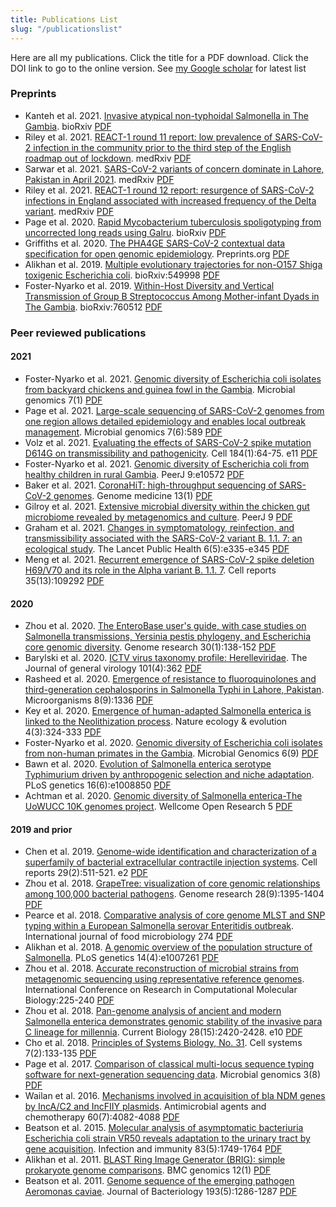 ```yaml
---
title: Publications List
slug: "/publicationslist"
---
```


Here are all my publications. Click the title for a PDF download. Click the DOI link to go to the online version.
See [my Google scholar](https://scholar.google.com/citations?hl=en&user=BpzrleYAAAAJ&view_op=list_works) for latest list

### Preprints

- Kanteh et al. 2021. [Invasive atypical non-typhoidal Salmonella in The Gambia](https://doi.org/10.1101/2021.02.18.431831). bioRxiv [PDF](/papers/kanteh.2021.sal.biorxiv.pdf)
- Riley et al. 2021. [REACT-1 round 11 report: low prevalence of SARS-CoV-2 infection in the community prior to the third step of the English roadmap out of lockdown](https://doi.org/10.1101/2021.05.13.21257144). medRxiv [PDF](/papers/riley.2021.reactround11.medrxiv.pdf)
- Sarwar et al. 2021. [SARS-CoV-2 variants of concern dominate in Lahore, Pakistan in April 2021](https://doi.org/10.1101/2021.06.04.21258352). medRxiv [PDF](/papers/sarwar.2021.covpakistan.medrxiv.pdf)
- Riley et al. 2021. [REACT-1 round 12 report: resurgence of SARS-CoV-2 infections in England associated with increased frequency of the Delta variant](https://doi.org/10.1101/2021.06.17.21259103). medRxiv [PDF](/papers/riley.2021.reactround12.medrxiv.pdf)
- Page et al. 2020. [Rapid Mycobacterium tuberculosis spoligotyping from uncorrected long reads using Galru](https://doi.org/10.1101/2020.05.31.126490). bioRxiv [PDF](/papers/page.2020.biorxiv.galru.pdf)
- Griffiths et al. 2020. [The PHA4GE SARS-CoV-2 contextual data specification for open genomic epidemiology](https://doi.org/10.20944/preprints202008.0220.v1). Preprints.org [PDF](/papers/griffiths.2020.preprints.phage.pdf)
- Alikhan et al. 2019. [Multiple evolutionary trajectories for non-O157 Shiga toxigenic Escherichia coli](https://doi.org/10.1101/549998). bioRxiv:549998 [PDF](/papers/alikhan.2019.biorxiv.ecoli.pdf)
- Foster-Nyarko et al. 2019. [Within-Host Diversity and Vertical Transmission of Group B Streptococcus Among Mother-infant Dyads in The Gambia](https://doi.org/10.1101/760512). bioRxiv:760512 [PDF](/papers/foster.2019.biorxiv.gbs.pdf)

### Peer reviewed publications

#### 2021

- Foster-Nyarko et al. 2021. [Genomic diversity of Escherichia coli isolates from backyard chickens and guinea fowl in the Gambia](https://dx.doi.org/10.1099%2Fmgen.0.000484). Microbial genomics 7(1) [PDF](/papers/foster.2021.mgen.chicken.pdf)
- Page et al. 2021. [Large-scale sequencing of SARS-CoV-2 genomes from one region allows detailed epidemiology and enables local outbreak management](https://doi.org/10.1099/mgen.0.000589). Microbial genomics 7(6):589 [PDF](/papers/page.2021.mgen.norwcov.pdf)
- Volz et al. 2021. [Evaluating the effects of SARS-CoV-2 spike mutation D614G on transmissibility and pathogenicity](https://doi.org/10.1016/j.cell.2020.11.020). Cell 184(1):64-75. e11 [PDF](/papers/volz.2021.d614g.cell.pdf)
- Foster-Nyarko et al. 2021. [Genomic diversity of Escherichia coli from healthy children in rural Gambia](https://doi.org/10.7717/peerj.10572). PeerJ 9:e10572 [PDF](/papers/foster.2021.ruralgambia.peerj.pdf)
- Baker et al. 2021. [CoronaHiT: high-throughput sequencing of SARS-CoV-2 genomes](https://doi.org/10.1186/s13073-021-00839-5). Genome medicine 13(1) [PDF](/papers/baker.2021.genmed.coronahit.pdf)
- Gilroy et al. 2021. [Extensive microbial diversity within the chicken gut microbiome revealed by metagenomics and culture](https://dx.doi.org/10.7717%2Fpeerj.10941). PeerJ 9 [PDF](/papers/gilroy.2021.chickenmicro.peerj.pdf)
- Graham et al. 2021. [Changes in symptomatology, reinfection, and transmissibility associated with the SARS-CoV-2 variant B. 1.1. 7: an ecological study](<https://doi.org/10.1016/S2468-2667(21)00055-4>). The Lancet Public Health 6(5):e335-e345 [PDF](/papers/graham.2021.b117.lph.pdf)
- Meng et al. 2021. [Recurrent emergence of SARS-CoV-2 spike deletion H69/V70 and its role in the Alpha variant B. 1.1. 7](https://doi.org/10.1016/j.celrep.2021.109292). Cell reports 35(13):109292 [PDF](/papers/meng.2021.b117.cellreports.pdf)

#### 2020

- Zhou et al. 2020. [The EnteroBase user's guide, with case studies on Salmonella transmissions, Yersinia pestis phylogeny, and Escherichia core genomic diversity](https://doi.org/10.1101/gr.251678.119). Genome research 30(1):138-152 [PDF](/papers/Zhou.2019.genres.enterobase.pdf)
- Barylski et al. 2020. [ICTV virus taxonomy profile: Herelleviridae](https://doi.org/10.1099/jgv.0.001392). The Journal of general virology 101(4):362 [PDF](/papers/Barylski.2020.genvirol.herelle.pdf)
- Rasheed et al. 2020. [Emergence of resistance to fluoroquinolones and third-generation cephalosporins in Salmonella Typhi in Lahore, Pakistan](https://doi.org/10.3390/microorganisms8091336). Microorganisms 8(9):1336 [PDF](/papers/microorganisms-08-01336.pdf)
- Key et al. 2020. [Emergence of human-adapted Salmonella enterica is linked to the Neolithization process](https://doi.org/10.1038/s41559-020-1106-9). Nature ecology & evolution 4(3):324-333 [PDF](/papers/key.2020.ecoevol.adna.pdf)
- Foster-Nyarko et al. 2020. [Genomic diversity of Escherichia coli isolates from non-human primates in the Gambia](https://dx.doi.org/10.1099%2Fmgen.0.000428). Microbial Genomics 6(9) [PDF](/papers/Foster.2020.primate.mgen.pdf)
- Bawn et al. 2020. [Evolution of Salmonella enterica serotype Typhimurium driven by anthropogenic selection and niche adaptation](https://doi.org/10.1371/journal.pgen.1008850). PLoS genetics 16(6):e1008850 [PDF](/papers/bawn.2020.plosgen.tm.pdf)
- Achtman et al. 2020. [Genomic diversity of Salmonella enterica-The UoWUCC 10K genomes project](https://dx.doi.org/10.12688%2Fwellcomeopenres.16291.2). Wellcome Open Research 5 [PDF](/papers/achtman.2021.uowucc.wellcomeopenres.pdf)

#### 2019 and prior

- Chen et al. 2019. [Genome-wide identification and characterization of a superfamily of bacterial extracellular contractile injection systems](https://doi.org/10.1016/j.celrep.2019.08.096). Cell reports 29(2):511-521. e2 [PDF](/papers/chen.2019.cellrep.pvc.pdf)
- Zhou et al. 2018. [GrapeTree: visualization of core genomic relationships among 100,000 bacterial pathogens](https://doi.org/10.1101/gr.232397.117). Genome research 28(9):1395-1404 [PDF](/papers/zhou.2018.gen-res.graptree.pdf)
- Pearce et al. 2018. [Comparative analysis of core genome MLST and SNP typing within a European Salmonella serovar Enteritidis outbreak](https://doi.org/10.1016/j.ijfoodmicro.2018.02.023). International journal of food microbiology 274 [PDF](/papers/pearce.2018.food-micro.pt14b.pdf)
- Alikhan et al. 2018. [A genomic overview of the population structure of Salmonella](https://doi.org/10.1371/journal.pgen.1007261). PLoS genetics 14(4):e1007261 [PDF](/papers/Alikhan.2018.plos-genetics.salmonella-overview.pdf)
- Zhou et al. 2018. [Accurate reconstruction of microbial strains from metagenomic sequencing using representative reference genomes](https://doi.org/10.1007/978-3-319-89929-9_15). International Conference on Research in Computational Molecular Biology:225-240 [PDF](/papers/zhou.2018.recomb.sparse.pdf)
- Zhou et al. 2018. [Pan-genome analysis of ancient and modern Salmonella enterica demonstrates genomic stability of the invasive para C lineage for millennia](https://doi.org/10.1016/j.cub.2018.05.058). Current Biology 28(15):2420-2428. e10 [PDF](/papers/zhou.2018.curr-biol.parac.pdf)
- Cho et al. 2018. [Principles of Systems Biology, No. 31](https://doi.org/10.1016/j.cels.2018.08.005). Cell systems 7(2):133-135 [PDF](/papers/zhou.2018.cell-systems.sparse.pdf)
- Page et al. 2017. [Comparison of classical multi-locus sequence typing software for next-generation sequencing data](https://doi.org/10.1099/mgen.0.000124). Microbial genomics 3(8) [PDF](/papers/page.2017.mgen.mlst.pdf)
- Wailan et al. 2016. [Mechanisms involved in acquisition of bla NDM genes by IncA/C2 and IncFIIY plasmids](https://doi.org/10.1128/AAC.00368-16). Antimicrobial agents and chemotherapy 60(7):4082-4088 [PDF](/papers/wailan.2016.aac.ndm1.pdf)
- Beatson et al. 2015. [Molecular analysis of asymptomatic bacteriuria Escherichia coli strain VR50 reveals adaptation to the urinary tract by gene acquisition](https://doi.org/10.1128/IAI.02810-14). Infection and immunity 83(5):1749-1764 [PDF](/papers/beatson.2015.iai.vr50.pdf)
- Alikhan et al. 2011. [BLAST Ring Image Generator (BRIG): simple prokaryote genome comparisons](https://doi.org/10.1186/1471-2164-12-402). BMC genomics 12(1) [PDF](/papers/Alikhan.2011.bmc-genomics.BRIG.pdf)
- Beatson et al. 2011. [Genome sequence of the emerging pathogen Aeromonas caviae](https://doi.org/10.1128/JB.01337-10). Journal of Bacteriology 193(5):1286-1287 [PDF](/papers/Beatson.2011.jbac.aeromonas.pdf)
